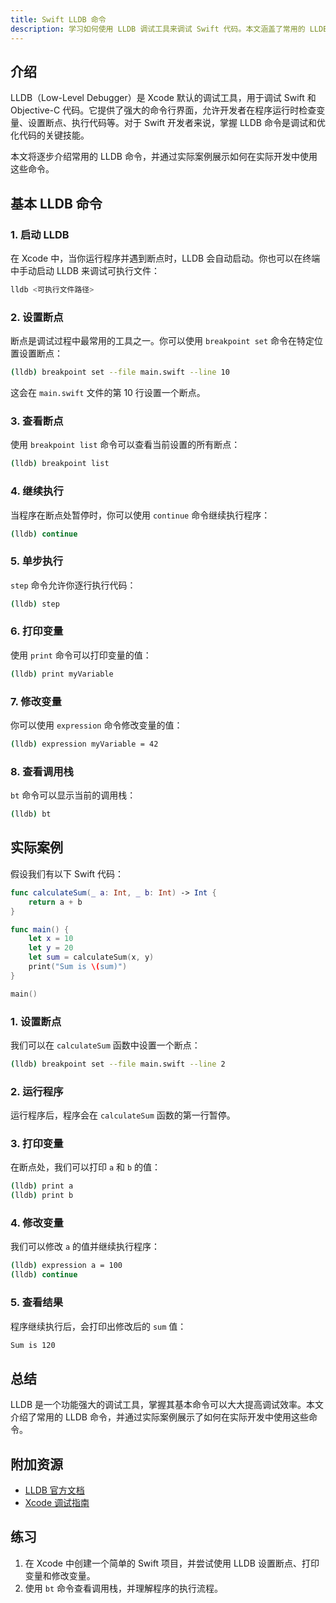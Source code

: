 ```yaml
---
title: Swift LLDB 命令
description: 学习如何使用 LLDB 调试工具来调试 Swift 代码。本文涵盖了常用的 LLDB 命令及其实际应用场景，帮助初学者掌握调试技巧。
---
```


## 介绍

LLDB（Low-Level Debugger）是 Xcode 默认的调试工具，用于调试 Swift 和 Objective-C 代码。它提供了强大的命令行界面，允许开发者在程序运行时检查变量、设置断点、执行代码等。对于 Swift 开发者来说，掌握 LLDB 命令是调试和优化代码的关键技能。

本文将逐步介绍常用的 LLDB 命令，并通过实际案例展示如何在实际开发中使用这些命令。

## 基本 LLDB 命令

### 1. 启动 LLDB

在 Xcode 中，当你运行程序并遇到断点时，LLDB 会自动启动。你也可以在终端中手动启动 LLDB 来调试可执行文件：

```bash
lldb <可执行文件路径>
```

### 2. 设置断点

断点是调试过程中最常用的工具之一。你可以使用 `breakpoint set` 命令在特定位置设置断点：

```bash
(lldb) breakpoint set --file main.swift --line 10
```

这会在 `main.swift` 文件的第 10 行设置一个断点。

### 3. 查看断点

使用 `breakpoint list` 命令可以查看当前设置的所有断点：

```bash
(lldb) breakpoint list
```

### 4. 继续执行

当程序在断点处暂停时，你可以使用 `continue` 命令继续执行程序：

```bash
(lldb) continue
```

### 5. 单步执行

`step` 命令允许你逐行执行代码：

```bash
(lldb) step
```

### 6. 打印变量

使用 `print` 命令可以打印变量的值：

```bash
(lldb) print myVariable
```

### 7. 修改变量

你可以使用 `expression` 命令修改变量的值：

```bash
(lldb) expression myVariable = 42
```

### 8. 查看调用栈

`bt` 命令可以显示当前的调用栈：

```bash
(lldb) bt
```

## 实际案例

假设我们有以下 Swift 代码：

```swift
func calculateSum(_ a: Int, _ b: Int) -> Int {
    return a + b
}

func main() {
    let x = 10
    let y = 20
    let sum = calculateSum(x, y)
    print("Sum is \(sum)")
}

main()
```

### 1. 设置断点

我们可以在 `calculateSum` 函数中设置一个断点：

```bash
(lldb) breakpoint set --file main.swift --line 2
```

### 2. 运行程序

运行程序后，程序会在 `calculateSum` 函数的第一行暂停。

### 3. 打印变量

在断点处，我们可以打印 `a` 和 `b` 的值：

```bash
(lldb) print a
(lldb) print b
```

### 4. 修改变量

我们可以修改 `a` 的值并继续执行程序：

```bash
(lldb) expression a = 100
(lldb) continue
```

### 5. 查看结果

程序继续执行后，会打印出修改后的 `sum` 值：

```bash
Sum is 120
```

## 总结

LLDB 是一个功能强大的调试工具，掌握其基本命令可以大大提高调试效率。本文介绍了常用的 LLDB 命令，并通过实际案例展示了如何在实际开发中使用这些命令。

## 附加资源

- [LLDB 官方文档](https://lldb.llvm.org/)
- [Xcode 调试指南](https://developer.apple.com/documentation/xcode/debugging)

## 练习

1. 在 Xcode 中创建一个简单的 Swift 项目，并尝试使用 LLDB 设置断点、打印变量和修改变量。
2. 使用 `bt` 命令查看调用栈，并理解程序的执行流程。
